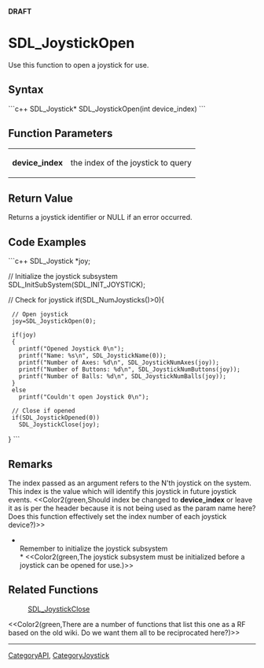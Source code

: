 <!-- pragma section-numbers off -->
<!-- pragma disable-camelcase -->
'''DRAFT'''

= SDL_JoystickOpen =
Use this function to open a joystick for use.


== Syntax ==
```c++
SDL_Joystick* SDL_JoystickOpen(int device_index)
```

== Function Parameters ==
{|
|'''device_index'''
|the index of the joystick to query
|}

== Return Value ==
Returns a joystick identifier or NULL if an error occurred.

== Code Examples ==
```c++
SDL_Joystick *joy;

// Initialize the joystick subsystem
SDL_InitSubSystem(SDL_INIT_JOYSTICK);

// Check for joystick
if(SDL_NumJoysticks()>0){
  // Open joystick
  joy=SDL_JoystickOpen(0);
  
  if(joy)
  {
    printf("Opened Joystick 0\n");
    printf("Name: %s\n", SDL_JoystickName(0));
    printf("Number of Axes: %d\n", SDL_JoystickNumAxes(joy));
    printf("Number of Buttons: %d\n", SDL_JoystickNumButtons(joy));
    printf("Number of Balls: %d\n", SDL_JoystickNumBalls(joy));
  }
  else
    printf("Couldn't open Joystick 0\n");
  
  // Close if opened
  if(SDL_JoystickOpened(0))
    SDL_JoystickClose(joy);
}
```

== Remarks ==
The index passed as an argument refers to the N'th joystick on the system.  This index is the value which will identify this joystick in future joystick events.  <<Color2(green,Should index be changed to '''device_index''' or leave it as is per the header because it is not being used as the param name here? Does this function effectively set the index number of each joystick device?)>>

*<br/>Remember to initialize the joystick subsystem<br/>* <<Color2(green,The joystick subsystem must be initialized before a joystick can be opened for use.)>>

== Related Functions ==
:[[SDL_JoystickClose]]

<<Color2(green,There are a number of functions that list this one as a RF based on the old wiki. Do we want them all to be reciprocated here?)>>

----
[[CategoryAPI]], [[CategoryJoystick]]
